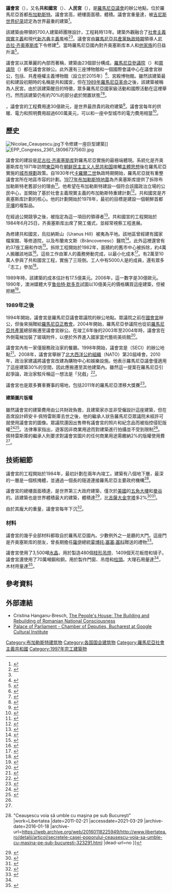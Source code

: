 {{noteTA
|1=zh-hant:西奧塞古; zh-hk:壽西斯古; zh-tw:希奧塞古; zh-hans:齐奥塞斯库;
|2=zh-tw:金氏世界紀錄; zh-hk:健力士世界紀錄; zh-sg:健力士世界记录;zh-cn:吉尼斯世界纪录;
}}
{{Infobox building
| name                = 羅馬尼亞議會宮
| native_name         = Palatul Parlamentului
| native_name_lang    = ro
| former_names        = 共和國宮
| alternate_names     = 人民宮
| status              = 
| image               = Ceausescu Palace (43095103491).jpg
| caption             = 
| location            = 
| address             = Calea 13 Septembrie 1，Sector 5
| location_country    = 羅馬尼亞
| coordinates         = {{coord|44|25|39|N|26|5|15|E|display=inline,title}}
| groundbreaking_date = 1984年6月25日
| start_date          = 
| completion_date     = 1997年
| opened_date         = 
| inauguration_date   = 
| demolition_date     = <!-- or |destruction_date = -->
| architect           = {{link-en|安卡·佩特雷斯庫|Anca Petrescu}}帶領的700名建築師團隊
| landlord            = 
| owner               = 
| cost                = 30億歐元
| floor_area          = {{convert|365000|m2|abbr=on}}
| top_floor           = 
| floor_count         = 12
| awards              = 
| ren_awards          = 
| parking             = 
| url                 = <!-- {{URL|example.com}} -->
| embed               = 
| embedded            = 
| references          = 
| map_type            = 
| map_alt             = 
| map_caption         = 
| relief              = 
| altitude            = 
| building_type       = 
| architectural_style = [[極權主義建築|極權主義建築]]、[[新古典主義建築|新古典主義建築]]
| structural_system   = 
| ren_cost            = 
| client              = 
| current_tenants     = 
| renovation_date     = 
| architectural       = {{convert|84|m|abbr=on}}
| tip                 = 
| antenna_spire       = 
| roof                = 
| observatory         = 
| other_dimensions    = 
| seating_type        = 
| seating_capacity    = 
| elevator_count      = 
| architecture_firm   = 
| structural_engineer = 
| services_engineer   = 
| civil_engineer      = 
| other_designers     = 
| quantity_surveyor   = 
| main_contractor     = 
| designations        = <div>
*世界最昂貴的政府建築
*世界最重的建築</div>
| ren_architect       = 
| ren_firm            = 
| ren_str_engineer    = 
| ren_serv_engineer   = 
| ren_civ_engineer    = 
| ren_oth_designers   = 
| ren_qty_surveyor    = 
| rooms               = 1,100
| logo                = 
| logo_size           = 
| logo_alt            = 
| logo_caption        = 
| image_caption       = 
| map_size            = 
| map_dot_label       = 
| etymology           = 
| cancelled           = 
| topped_out          = 
| classification      = 
| location_city       = [[布加勒斯特|布加勒斯特]]
| namesake            = 
| topped_out_date     = 
| relocated_date      = 
| closing_date        = 
| affiliation         = 
| diameter            = 
| circumference       = 
| weight              = 
| material            = 
| size                = 長{{convert|240|m|abbr=on}}，寬{{convert|270|m|abbr=on}}
| grounds_area        = 66,000 m<sup>2</sup>
| developer           = 
| engineer            = 
| known_for           = 
| ren_engineer        = 
| ren_contractor      = 
| footnotes           = 
}}

'''議會宮'''（{{lang-ro|Palatul Parlamentului}}），又名'''共和國宮'''（{{lang|ro|Casa Republicii}}）、'''人民宮'''（{{lang|ro|Casa Poporului}}），是[[羅馬尼亞議會|羅馬尼亞議會]]的辦公地點，位於羅馬尼亞首都[[布加勒斯特|布加勒斯特]]{{link-en|繡線菊山|Dealul Spirii}}。議會宮高{{convert|84|m|ft}}，總樓面面積{{convert|365000|m2|sqft}}，體積{{convert|2550000|m3|cuft}}。議會宮重量達{{convert|4098500000|kg|e9lb e6t|2|abbr=off}}，被[[吉尼斯世界纪录|吉尼斯世界纪录]]認定為世界最重的建築<ref name="heavy">{{cite web|url=https://www.guinnessworldrecords.com/world-records/heaviest-building/|title=Heaviest building|access-date=2021-03-29|work=Guinness World Records|dead-url=no|archive-date=2021-01-15|archive-url=https://web.archive.org/web/20210115225248/https://www.guinnessworldrecords.com/world-records/heaviest-building/}}</ref>。

該建築由{{link-en|安卡·佩特雷斯庫|Anca Petrescu}}帶領的700人建築師團隊設計，工程耗時13年。建築外觀融合了[[社會主義現實主義|社會主義現實主義]]和現代[[新古典主義建築|新古典主義]]風格<ref>{{cite web|url=https://www.telegraph.co.uk/news/obituaries/10421302/Anca-Petrescu.html|title=Anca Petrescu|access-date=2021-03-29|work=The Telegraph|dead-url=no|archive-date=2021-02-04|archive-url=https://web.archive.org/web/20210204073045/https://www.telegraph.co.uk/news/obituaries/10421302/Anca-Petrescu.html}}</ref><ref name=":0" />。議會宮由[[羅馬尼亞社會主義共和國|羅馬尼亞共產黨執政時期]]領導人[[尼古拉·齐奥塞斯库|尼古拉·齐奥塞斯库]]下令修建<ref>{{Cite web|url=https://editiadedimineata.ro/megalomania-lui-ceausescu-dorinta-de-merge-pe-sub-bucuresti-si-povestea-catacombelor-secrete/|title=Megalomania lui Ceaușescu: dorința de a merge pe sub București și povestea catacombelor secrete|date=2018-06-11|accessdate=2021-03-29|archive-date=2021-03-29|archive-url=https://web.archive.org/web/20210329125909/https://editiadedimineata.ro/megalomania-lui-ceausescu-dorinta-de-merge-pe-sub-bucuresti-si-povestea-catacombelor-secrete/|dead-url=no}}</ref>。當時羅馬尼亞國內對齐奥塞斯库本人和[[齐奥塞斯库家族|他家族]]的{{link-en|对齐奥塞斯库的个人崇拜|Nicolae Ceauşescu's cult of personality|個人崇拜}}日益升溫<ref>{{Cite web|url=https://www.dcnews.ro/se-muncea-dar-se-si-murea-povesti-cutremuratoare-de-pe-santierele-lui-ceausescu_350347.html|title=Se muncea, dar se și murea. Povești cutremurătoare de pe șantierele lui Ceaușescu|date=2018-07-11|accessdate=2021-03-29|archive-date=2018-07-11|archive-url=https://web.archive.org/web/20180711233600/https://www.dcnews.ro/se-muncea-dar-se-si-murea-povesti-cutremuratoare-de-pe-santierele-lui-ceausescu_350347.html|dead-url=no}}</ref>。

議會宮以其華麗的內部而著稱，建築由23個部分構成。[[羅馬尼亞參議院|羅馬尼亞參議院]]（{{lang|ro|Senat}}）和[[眾議院_(羅馬尼亞)|眾議院]]（{{lang|ro|Camera Deputaților}}）都在議會宮辦公。此外還有三座博物館和一個國際會議中心在議會宮辦公，包括{{link-en|國家當代藝術美術館 (羅馬尼亞)|National Museum of Contemporary Art (Romania)|國家當代藝術美術館}}、共產極權主義博物館（設立於2015年）<ref>{{cite web |url=http://www.hotnews.ro/stiri-politic-20444050-senatul-adoptat-legea-privind-infiintarea-muzeului-totalitarismului-comunist.htm |title=Senatul a adoptat legea privind infiintarea Muzeului Totalitarismului Comunist. Academia Romana va intocmi si un raport de condamnare a comunismului |work=HotNews.ro |date=2015-09-22 |accessdate=2021-03-29 |archive-date=2018-06-12 |archive-url=https://web.archive.org/web/20180612162955/https://www.hotnews.ro/stiri-politic-20444050-senatul-adoptat-legea-privind-infiintarea-muzeului-totalitarismului-comunist.htm |dead-url=no }}</ref>、宮殿博物館。雖然該建築最初和建設初期時的名稱是共和國宮，但在[[1989年羅馬尼亞革命|1989年羅馬尼亞革命]]之後，該建築被稱為人民宮。由於該建築醒目的特徵，眾多羅馬尼亞國家級活動和國際活動在這裡舉行。然而該建築仍有約70%的部分處於閒置狀態<ref>{{cite web |url=http://www.hotel-bucuresti.com/blog/2015/04/29/palatul-parlamentului-o-emblema-bucurestiului/ |title=Palatul Parlamentului, o emblema a Bucurestiului |work=Hotel-Bucuresti.com |accessdate=2021-03-29 |archive-date=2015-05-03 |archive-url=https://web.archive.org/web/20150503002004/http://www.hotel-bucuresti.com/blog/2015/04/29/palatul-parlamentului-o-emblema-bucurestiului/ |dead-url=no }}</ref><ref>{{cite web |url=http://edition.cnn.com/2014/12/05/travel/ceausescu-trail-bucharest-romania/index.html?hpt=hp_c5 |title=Palace of the damned dictator: On the trail of Ceausescu in Bucharest |work=CNN |author=John Malathronas |date=2014-12-05 |accessdate=2021-03-29 |archive-date=2016-03-04 |archive-url=https://web.archive.org/web/20160304100122/http://edition.cnn.com/2014/12/05/travel/ceausescu-trail-bucharest-romania/index.html?hpt=hp_c5 |dead-url=no }}</ref>。

{{As of|2008}}，議會宮的工程費用達30億歐元，是世界最昂貴的政府建築<ref>{{cite web |url=http://www.gandul.info/stiri/casa-poporului-de-trei-ori-in-cartea-recordurilor-video-2521487 |title=Casa Poporului - de trei ori în Cartea Recordurilor |work=Gândul |date=2008-04-04 |accessdate=2021-03-29 |archive-date=2018-07-27 |archive-url=https://web.archive.org/web/20180727144519/http://www.gandul.info/stiri/casa-poporului-de-trei-ori-in-cartea-recordurilor-video-2521487 |dead-url=no }}</ref>。議會宮每年的供暖、電力和照明費用超過600萬美元，可以和一座中型城市的電力費用相當<ref>{{cite web |url=https://www.natgeo.ro/articole/istorie/8730-palatul-parlamentului-din-casa-poporului?showall=1 |title=Palatul Parlamentului din Casa Poporului |work=National Geographic România |author=Andrei Pandele |date=2009-04-29 |accessdate=2021-03-29 |archive-date=2021-03-23 |archive-url=https://web.archive.org/web/20210323140727/https://www.natgeo.ro/articole/istorie/8730-palatul-parlamentului-din-casa-poporului?showall=1 |dead-url=no }}</ref>。

== 歷史 ==
[[File:Nicolae_Ceaușescu.jpg|thumb]]下令修建一座巨型建築]] 
[[File:EPP_Congress_2361_(8096737560).jpg|thumb]]

議會宮的建設是[[尼古拉·齐奥塞斯库|尼古拉·齐奥塞斯库]]對羅馬尼亞實施{{link-en|系統化政策|Systematization (Romania)}}的最極端體現。系統化是齐奥塞斯库在1971年訪問[[東亞|東亞]]時在[[朝鲜民主主义人民共和国|朝鲜民主主义人民共和国]]接觸[[主體思想|主體思想]]後在羅馬尼亞實施的[[城市規劃|城市規劃]]政策。自1930年代[[卡羅爾二世|卡羅爾二世]]執政時期開始，羅馬尼亞就有重整議會宮所在地區市容的計劃。[[1977年布加勒斯特地震|1977年布加勒斯特地震]]為齐奥塞斯库提供了拆除布加勒斯特老舊部分的理由<ref>{{Cite web|url=https://www.muzeuldefotografie.ro/2013/09/demolarea-casei-grigore-cerkez-dupa-cutremurul-din-1977/|title=Demolarea casei Grigore Cerkez după cutremurul din 1977|date=2018-07-11|accessdate=2021-03-29|archive-date=2018-07-11|archive-url=https://web.archive.org/web/20180711223246/https://www.muzeuldefotografie.ro/2013/09/demolarea-casei-grigore-cerkez-dupa-cutremurul-din-1977/|dead-url=no}}</ref>。他希望在布加勒斯特建設一個符合該國政治立場的公民中心，並開始了基於社會主義現實主義的布加勒斯特重建計劃<ref name=":0">{{Cite web|url=http://pavilionmagazine.org/vlad-bodogan-architecture-of-oppression-an-analyses-of-the-socio-political-implications-behind-the-construction-of-casa-scanteii/|title=Vlad Bodogan: Architecture of oppression: an analyses of the socio-political implications behind the construction of Casa Scânteii|date=2018-07-11|website=Pavilion Magazine|accessdate=2021-03-29|archive-date=2018-07-12|archive-url=https://web.archive.org/web/20180712004306/http://pavilionmagazine.org/vlad-bodogan-architecture-of-oppression-an-analyses-of-the-socio-political-implications-behind-the-construction-of-casa-scanteii/|dead-url=no}}</ref>。共和國宮是齐奥塞斯库計劃的核心。他的計劃開始於1978年，最初的目標是建設一個朝鮮首都[[平壤|平壤]]的複製品。

在經過公開競爭之後，{{link-en|安卡·佩特雷斯庫|Anca Petrescu}}被指定為這一項目的領導者<ref>{{cite web |url=http://www.digi24.ro/Stiri/Digi24/Actualitate/Stiri/De+la+Casa+Poporului+la+Palatul+Parlamentului+Istoria+cladirii+c |title=De la Casa Poporului la Palatul Parlamentului. Istoria clădirii care a intrat de trei ori în Cartea Recordurilor |work=Digi24 |date=2013-10-31 |accessdate=2021-03-29 |archive-date=2016-03-05 |archive-url=https://web.archive.org/web/20160305222611/http://www.digi24.ro/Stiri/Digi24/Actualitate/Stiri/De+la+Casa+Poporului+la+Palatul+Parlamentului+Istoria+cladirii+c |dead-url=no }}</ref>。共和國宮的工程開始於1984年6月25日，齐奥塞斯库出席了開工儀式，並經常視察工程進展。

為修建共和國宮，烏拉納斯山（Uranus Hill）被夷為平地。該地區曾經建有國家檔案館、{{link-en|米哈伊·沃達修道院|Mihai Vodă Monastery}}等修道院，以及布蘭肯文斯（Brâncovenesc）醫院<ref>{{cite web |url=http://www.ziarulring.ro/stiri/12421/spitalul-brancovenesc-nu-trebuia-sa-cada |title=Spitalul Brâncovenesc nu trebuia să cadă! |work=Ziarul Ring |date=2010-02-22 |accessdate=2021-03-29 |archive-date=2017-04-28 |archive-url=https://web.archive.org/web/20170428195619/http://www.ziarulring.ro/stiri/12421/spitalul-brancovenesc-nu-trebuia-sa-cada |dead-url=no }}</ref>。此外這裡還曾有約37座工廠和作坊<ref>{{cite web |url=http://metropotam.ro/Locuri-de-vizitat/Atunci-si-acum-Casa-Poporului-art5172725370/ |title=Atunci si acum: Casa Poporului |work=Metropotam |date=2009-06-09 |accessdate=2021-03-29 |archive-date=2020-06-21 |archive-url=https://web.archive.org/web/20200621191333/http://metropotam.ro/Locuri-de-vizitat/Atunci-si-acum-Casa-Poporului-art5172725370/ |dead-url=no }}</ref>。拆除工程開始於1982年，面積約{{convert|7|km2}}的舊市中心被拆除，約4萬人搬離該地區<ref>{{cite web |url=http://www.radionetherlandsarchives.org/the-palace/ |title=The Palace of the Parliament in Bucharest |work=MRadio Netherlands Archives|date=1997-11-19}}</ref>。這些工作由軍人的義務勞動完成，以最小化成本<ref>{{cite book |url=http://www.humanitas.ro/humanitas/robi-pe-uranus-0 |title=Robi pe Uranus |date=1992 |edition=I |isbn=973-28-0304-5 |author=Ioan Popa |publisher=Humanitas |access-date=2021-03-29 |archive-date=2020-02-17 |archive-url=https://web.archive.org/web/20200217011237/http://www.humanitas.ro/humanitas/robi-pe-uranus-0 |dead-url=no }}</ref>。有2萬至10萬人參與了共和國宮工程，實施了三班倒。工人中有5000人是{{link-en|羅馬尼亞人民軍|Romanian People's Army}}的成員，還有眾多「志工」參加<ref>{{Cite web|url=https://adevarul.ro/locale/piatra-neamt/povesti-santierele-groazei-s-au-construit-sange-mastodontii-doriti-ceausescu-casa-poporului-canal-transfagarasan-bicaz-1_5520dd39448e03c0fd3b597d/index.html|title=Şantierele groazei. Cum s-au construit cu sânge mastodonţii doriţi de Ceauşescu: Casa Poporului, Canal, Transfăgărăşan şi Bicaz|date=2018-07-11|accessdate=2021-03-29|archive-date=2021-01-26|archive-url=https://web.archive.org/web/20210126123149/https://adevarul.ro/locale/piatra-neamt/povesti-santierele-groazei-s-au-construit-sange-mastodontii-doriti-ceausescu-casa-poporului-canal-transfagarasan-bicaz-1_5520dd39448e03c0fd3b597d/index.html|dead-url=no}}</ref>。

1989年時，該建築的成本估計有17.5億美元。2006年，這一數字是30億歐元。1990年，澳洲媒體大亨[[鲁伯特·默多克|鲁伯特·默多克]]試圖以10億美元的價格購買這座建築，但被拒絕<ref>{{cite web |url=http://stirileprotv.ro/stiri/romania-pitoreasca/ce-mesaje-ascunse-au-lasat-muncitorii-pe-zidurile-casei-poporului-detalii-nestiute.html |title=Detalii nestiute despre Casa Poporului, cea mai scumpa cladire administrativa din lume |work=Stirile Pro TV |date=2013-05-16 |accessdate=2021-03-29 |archive-date=2020-11-19 |archive-url=https://web.archive.org/web/20201119090112/https://stirileprotv.ro/stiri/romania-pitoreasca/ce-mesaje-ascunse-au-lasat-muncitorii-pe-zidurile-casei-poporului-detalii-nestiute.html |dead-url=no }}</ref>。

=== 1989年之後 ===
1994年開始，議會宮是羅馬尼亞議會眾議院的辦公地點。眾議院之前在[[國會宮_(布加勒斯特)|國會宮]]辦公，但後來捐贈給[[羅馬尼亞正教會|羅馬尼亞正教會]]。2004年開始，羅馬尼亞參議院也從前[[羅馬尼亞共產黨|羅馬尼亞共產黨]]總部搬遷至議會宮辦公。在竣工6年後的2003年至2004年時，議會宮在外側電梯加裝了玻璃附件，以便於外界進入國家當代藝術美術館<ref>{{cite book |url=http://www.ashgate.com/isbn/9780754670223 |title=Cultural Landscapes of Post-Socialist Cities |author=Mariusz Czepczynski |publisher=Ashgate |date=June 2008 |isbn=978-0-7546-7022-3 |access-date=2021-03-29 |archive-date=2015-12-26 |archive-url=https://web.archive.org/web/20151226134027/http://www.ashgate.com/isbn/9780754670223 |dead-url=no }}</ref>。

議會宮內有一家僅服務政治家的餐廳。1998年開始，議會宮是{{link-en|東南歐合作倡議|Southeast European Cooperative Initiative}}（SECI）的辦公地點<ref>{{cite web |url=http://www.mfa.gov.rs/en/foreign-policy/eu/regional-initiatives/seci |title=South-East Europe Cooperative Initiative (SECI) |work=Ministry of Foreign Affairs of the Republic of Serbia |archive-url=https://web.archive.org/web/20151102070453/http://www.mfa.gov.rs/en/foreign-policy/eu/regional-initiatives/seci |archive-date=2015-11-02 |accessdate=2021-03-29 |dead-url=yes }}</ref>。2008年，議會宮舉辦了[[北大西洋公約組織|北大西洋公約組織]]（NATO）第20屆峰會。2010年，政治家{{link-en|席爾維·普利戈亞納|Silviu Prigoană}}建議將議會宮改建為購物中心和娛樂設施。他表示羅馬尼亞議會僅適用了這座建築30%的空間，因此應搬遷至其他建築內。雖然這一提案在羅馬尼亞引起爭論，政治家{{link-en|米隆·米特雷亞|Miron Mitrea}}駁斥稱這一想法是「兒戲」<ref>{{cite web |url=https://www.telegraph.co.uk/news/worldnews/europe/romania/7148097/Nicolae-Ceausescu-palace-to-be-turned-into-shopping-mall.html |title=Nicolae Ceausescu palace 'to be turned into shopping mall' |work=The Telegraph |author=Matthew Day |date=2010-02-04 |accessdate=2021-03-29 |archive-date=2019-01-26 |archive-url=https://web.archive.org/web/20190126023338/https://www.telegraph.co.uk/news/worldnews/europe/romania/7148097/Nicolae-Ceausescu-palace-to-be-turned-into-shopping-mall.html |dead-url=no }}</ref>。

議會宮也是眾多賽車賽事的場地，包括2011年的羅馬尼亞漂移大獎賽<ref>{{Cite news|url=http://www.speedhunters.com/2011/10/guest_blog_drift_ro_gt_gt_sideways_in_romania_s_capital_b/|title=Guest Blog: Drift.ro>> Sideways in Romania's Capital - Speedhunters|date=29 October 2011|work=Speedhunters|access-date=2018-02-13|language=en-US|archive-date=2019-06-05|archive-url=https://web.archive.org/web/20190605053201/http://www.speedhunters.com/2011/10/guest_blog_drift_ro_gt_gt_sideways_in_romania_s_capital_b/|dead-url=no}}</ref>。

==== 建築圖片版權 ====
雖然議會宮的建築費用由公共財政負擔，且建築家亦並非受僱設計這座建築，但在首席設計師安卡·佩特雷斯庫去世之後，他的繼承人狀告羅馬尼亞眾議院未經許可就使用議會宮的圖像。眾議院還因出售帶有議會宮的照片和紀念品而被指控侵犯版權<ref name=":1">{{Cite news|url=https://stirileprotv.ro/stiri/actualitate/familia-arhitectei-casei-poporului-vrea-2-din-castigurile-pe-care-camera-deputatilor-le-incaseaza.html|title=Bătălia pentru imaginea Palatului Parlamentului. Decizia luată de OSIM|work=Stirileprotv.ro|access-date=2018-11-02|archive-date=2020-11-09|archive-url=https://web.archive.org/web/20201109012104/https://stirileprotv.ro/stiri/actualitate/familia-arhitectei-casei-poporului-vrea-2-din-castigurile-pe-care-camera-deputatilor-le-incaseaza.html|dead-url=no}}</ref><ref name=":2">{{Cite news |url=https://pandects.dpvue.com/2018/10/taking-photos-of-palace-of-parliament.html |title=Taking photos of the Palace of Parliament can be considered illegal |website=Pandects dpVUE |access-date=2018-11-02 |language=en-US |archive-date=2020-11-26 |archive-url=https://web.archive.org/web/20201126012836/https://pandects.dpvue.com/2018/10/taking-photos-of-palace-of-parliament.html |dead-url=no }}</ref>。法律專家指出，遊客因非商業用途而對建築進行拍攝並不受到限制<ref name=":2" />。佩特雷斯庫的繼承人則要求對議會宮圖片的任何商業用途需繳納2%的版權使用費<ref name=":1" />。

== 技術細節 ==
議會宮的工程開始於1984年，最初計劃在兩年內竣工。建築有八個地下層，最深的一層是一個核掩體，並通過一個長{{convert|20|km|mi|1}}的隧道連接羅馬尼亞主要政府機構<ref>{{cite web |url=http://www.libertatea.ro/detalii/articol/secretele-casei-poporului-ceausescu-voia-sa-umble-cu-masina-pe-sub-bucuresti-323291.html |title=Secretele Casei Poporului {{!}} "Ceauşescu voia să umble cu maşina pe sub Bucureşti" |work=Libertatea |date=2011-02-21 |accessdate=2021-03-29 |archive-date=2016-01-18 |archive-url=https://web.archive.org/web/20160118225949/http://www.libertatea.ro/detalii/articol/secretele-casei-poporului-ceausescu-voia-sa-umble-cu-masina-pe-sub-bucuresti-323291.html |dead-url=no }}</ref>。

議會宮的總樓面面積達{{convert|365,000|m2|sqft}}，是世界第三大政府建築，僅次於[[美國|美國]]的[[五角大樓|五角大樓]]和[[曼谷|曼谷]]的{{link-en|泰國國會大樓|Sappaya-Sapasathan}}。該建築也是世界體積最大的建築，體積達{{convert|2,550,000|m3|cuft}}<ref>{{cite web |url=http://adevarul.ro/news/bucuresti/la-plimbare-subsolul-casei-poporului-1_50bde9db7c42d5a663cfdab4/index.html |title=La plimbare prin subsolul Casei Poporului |work=Adevărul |date=2010-03-26 |accessdate=2021-03-29 |archive-date=2015-12-26 |archive-url=https://web.archive.org/web/20151226041248/http://adevarul.ro/news/bucuresti/la-plimbare-subsolul-casei-poporului-1_50bde9db7c42d5a663cfdab4/index.html |dead-url=no }}</ref>，比[[吉薩大金字塔|吉薩大金字塔]]多2%<ref>{{cite web |url=http://metropotam.ro/Locuri-de-vizitat/lucruri-mai-putin-stiute-despre-casa-poporului-cea-mai-mare-cladire-din-europa-art3946701317/ |title=Lucruri mai putin stiute despre Casa Poporului - cea mai mare cladire din Europa |work=Metropotam |date=2015-03-04 |accessdate=2021-03-29 |archive-date=2020-07-21 |archive-url=https://web.archive.org/web/20200721151959/http://metropotam.ro/Locuri-de-vizitat/lucruri-mai-putin-stiute-despre-casa-poporului-cea-mai-mare-cladire-din-europa-art3946701317 |dead-url=no }}</ref><ref>{{cite web |url=http://www.travelworld.ro/atractii-romania/arhitectura/casa-poporului.html |title=Casa Poporului |work=TravelWorld.ro |accessdate=2021-03-29 |archive-date=2019-09-07 |archive-url=https://web.archive.org/web/20190907232415/http://www.travelworld.ro/atractii-romania/arhitectura/casa-poporului.html |dead-url=no }}</ref>。

由於其龐大的重量，議會宮每年下沉{{convert|6|mm|in}}<ref>{{cite web |url=http://www.gandul.info/magazin/casa-poporului-se-scufunda-in-sol-in-fiecare-an-ce-spun-specialistii-despre-acest-fenomen-13739642 |title=Casa Poporului se scufundă în sol în fiecare an. Ce spun specialiştii despre acest "fenomen" |work=Gândul |date=2014-12-26 |accessdate=2021-03-29 |archive-date=2018-07-26 |archive-url=https://web.archive.org/web/20180726104549/http://www.gandul.info/magazin/casa-poporului-se-scufunda-in-sol-in-fiecare-an-ce-spun-specialistii-despre-acest-fenomen-13739642 |dead-url=no }}</ref>。

=== 材料 ===
議會宮的幾乎全部材料都取自於羅馬尼亞國內。少數例外之一是{{link-en|尼古拉·伯爾切斯庫|Nicolae Bălcescu}}廳的大門。這座門是齐奥塞斯库的朋友，曾長期擔任[[薩伊|薩伊]]總統[[蒙博托·塞塞·塞科|蒙博托·塞塞·塞科]]贈送的禮物<ref name="amazing places">{{cite web |url=http://www.youramazingplaces.com/palace-of-the-parliament-bucharest/ |title=7 Amazing Facts about The Palace of The Parliament in Bucharest |work=YourAmazingPlaces.com |accessdate=2021-03-29 |archive-date=2020-08-12 |archive-url=https://web.archive.org/web/20200812042440/http://www.youramazingplaces.com/palace-of-the-parliament-bucharest/ |dead-url=no }}</ref>。

議會宮使用了3,500噸[[鉛玻璃|水晶]]，用於製造480個[[枝形吊燈|枝形吊燈]]、1409個天花板燈和镜子。議會宮還使用了70萬噸鋼和銅，用於製作門窗、吊燈和[[柱頭_(建築)|柱頭]]。大理石用量達{{convert|1000000|m3}}<ref name="amazing places" />，木材用量達{{convert|900000|m3}}<ref>{{cite web |url=http://www.casapoporului.ro/article/264/Casa-Poporului |title=Casa Poporului |archive-url=https://web.archive.org/web/20151208052622/http://www.casapoporului.ro/article/264/Casa-Poporului |archive-date=2015-12-08 |accessdate=2021-03-29 |dead-url=yes }}</ref>。

== 參考資料 ==
{{Reflist}}

== 外部連結 ==
{{Commons category|Palace of the Parliament of Romania}}
* Cristina Hanganu-Bresch, [https://web.archive.org/web/20060219232635/http://www.fantasypieces.org/files/Research/CasaPoporului.pdf The People's House: The Building and Rebuilding of Romanian National Consciousness]
* [https://www.google.com/culturalinstitute/beta/partner/camera-deputatilor Palace of Parliament - Chamber of Deputies, Bucharest at Google Cultural Institute]

{{DEFAULTSORT:Casa Poporului}}
[[Category:布加勒斯特建筑物|Category:布加勒斯特建筑物]]
[[Category:各国国会建筑物|Category:各国国会建筑物]]
[[Category:羅馬尼亞社會主義共和國|Category:羅馬尼亞社會主義共和國]]
[[Category:1997年完工建築物|Category:1997年完工建築物]]